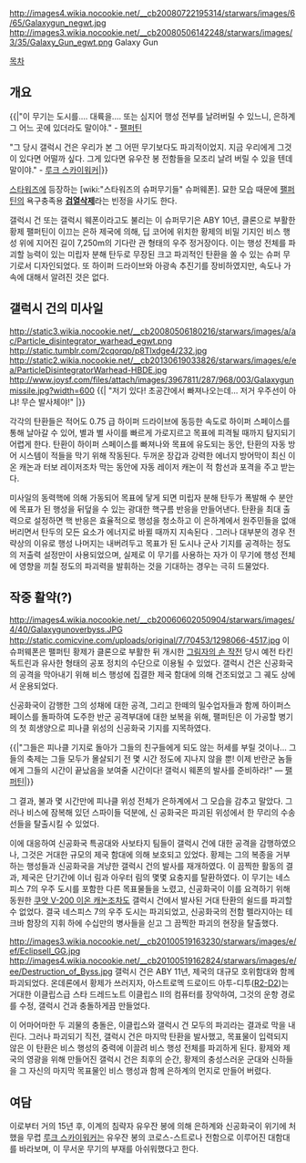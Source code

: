 http://images4.wikia.nocookie.net/__cb20080722195314/starwars/images/6/65/Galaxygun_negwt.jpg
http://images3.wikia.nocookie.net/__cb20080506142248/starwars/images/3/35/Galaxy_Gun_egwt.png
Galaxy Gun

[[목차]]

== 개요 ==
{{|"이 무기는 도시를.... 대륙을.... 또는 심지어 행성 전부를 날려버릴 수 있느니, 은하계 그 어느 곳에 있더라도 말이야." - [[팰퍼틴]]

"그 당시 갤럭시 건은 우리가 본 그 어떤 무기보다도 파괴적이었지. 지금 우리에게 그것이 있다면 어떨까 싶다. 그게 있다면 유우잔 봉 전함들을 모조리 날려 버릴 수 있을 텐데 말이야." - [[루크 스카이워커]]|}}

[[스타워즈]]에 등장하는 [wiki:"스타워즈의 슈퍼무기들" 슈퍼웨폰].
묘한 모습 때문에 [[팰퍼틴]]의 욕구충족용 '''[[검열삭제]]'''라는 빈정을 사기도 한다.

갤럭시 건 또는 갤럭시 웨폰이라고도 불리는 이 슈퍼무기은 ABY 10년, 클론으로 부활한 황제 팰퍼틴이 이끄는 은하 제국에 의해, 딥 코어에 위치한 황제의 비밀 기지인 비스 행성 위에 지어진 길이 7,250m의 기다란 관 형태의 우주 정거장이다. 이는 행성 전체를 파괴할 능력이 있는 미립자 분해 탄두로 무장된 크고 파괴적인 탄환을 쏠 수 있는 슈퍼 무기로서 디자인되었다. 또 하이퍼 드라이브와 아광속 추진기를 장비하였지만, 속도나 가속에 대해서 알려진 것은 없다. 

== 갤럭시 건의 미사일 ==
http://static3.wikia.nocookie.net/__cb20080506180216/starwars/images/a/ac/Particle_disintegrator_warhead_egwt.png
http://static.tumblr.com/2cqorqp/p8Tlxdge4/232.jpg
http://static2.wikia.nocookie.net/__cb20130619033826/starwars/images/e/ea/ParticleDisintegratorWarhead-HBDE.jpg
http://www.joysf.com/files/attach/images/3967811/287/968/003/Galaxygunmissile.jpg?width=600
{{|
"저기 있다! 초공간에서 빠져나오는데… 저거 우주선이 아냐! 무슨 발사체야!"
|}}

각각의 탄환들은 적어도 0.75 급 하이퍼 드라이브에 동등한 속도로 하이퍼 스페이스를 통해 날아갈 수 있어, 별과 별 사이를 빠르게 가로지르고 목표에 피격될 때까지 탐지되기 어렵게 한다. 탄환이 하이퍼 스페이스를 빠져나와 목표에 유도되는 동안, 탄환의 자동 방어 시스템이 적들을 막기 위해 작동된다. 두꺼운 장갑과 강력한 에너지 방어막이 최신 이온 캐논과 터보 레이저조차 막는 동안에 자동 레이저 캐논이 적 함선과 포격을 주고 받는다. 

미사일의 동력핵에 의해 가동되어 목표에 닿게 되면 미립자 분해 탄두가 폭발해 수 분안에 목표가 된 행성을 뒤덮을 수 있는 광대한 핵구름 반응을 만들어낸다. 탄환을 최대 출력으로 설정하면 핵 반응은 효율적으로 행성을 청소하고 이 은하계에서 원주민들을 없애버리면서 탄두의 모든 요소가 에너지로 바뀔 때까지 지속된다 . 그러나 대부분의 경우 전략상의 이유로  행성 나머지는 내버려두고 목표가 된 도시나 군사 기지를 공격하는 정도의 저출력 설정만이 사용되었으며, 실제로 이 무기를 사용하는 자가 이 무기에 행성 전체에 영향을 끼칠 정도의 파괴력을 발휘하는 것을 기대하는 경우는 극히 드물었다.

== 작중 활약(?) ==
http://images4.wikia.nocookie.net/__cb20060602050904/starwars/images/4/40/Galaxygunoverbyss.JPG http://static.comicvine.com/uploads/original/7/70453/1298066-4517.jpg
이 슈퍼웨폰은 팰퍼틴 황제가 클론으로 부활한 뒤 개시한 [[그림자의 손 작전]] 당시 예전 타킨 독트린과 유사한 형태의 공포 정치의 수단으로 이용될 수 있었다. 갤럭시 건은 신공화국의 공격을 막아내기 위해 비스 행성에 집결한 제국 함대에 의해  건조되었고 그 궤도 상에서 운용되었다.

신공화국이 감행한 그의 성채에 대한 공격, 그리고 한떼의 밀수업자들과 함께 하이퍼스페이스를 돌파하여 도주한 반군 공격부대에 대한 보복을 위해, 팰퍼틴은 이 가공할 병기의 첫 희생양으로 피나클 위성의 신공화국 기지를 지목하였다.

{{|"그들은 피나클 기지로 돌아가 그들의 친구들에게 되도 않는 허세를 부릴 것이나... 그들의 축제는 그들 모두가 몰살되기 전 몇 시간 정도에 지나지 않을 뿐! 이제 반란군 놈들에게 그들의 시간이 끝났음을 보여줄 시간이다! 갤럭시 웨폰의 발사를 준비하라!" ― [[팰퍼틴]]|}}

그 결과, 불과 몇 시간만에 피나클 위성 전체가 은하계에서 그 모습을 감추고 말았다. 그러나 비스에 잠복해 있던 스파이들 덕분에, 신 공화국은 파괴된 위성에서 한 무리의 수송선들을 탈출시킬 수 있었다.

이에 대응하여 신공화국 특공대와 사보타지  팀들이 갤럭시 건에 대한 공격을 감행하였으나, 그것은 거대한 규모의 제국 함대에 의해 보호되고 있었다. 황제는 그의 복종을 거부하는 행성들과 신공화국을 겨냥한 갤럭시 건의 발사를 재개하였다. 이 끔찍한 활동의 결과, 제국은 단기간에 이너 림과 아우터 림의 몇몇 요충지를 탈환하였다. 이 무기는 네스피스 7의 우주 도시를 포함한 다른 목표물들을 노렸고, 신공화국이 이를 요격하기 위해 동원한 [[쿠앗 V-200 이온 캐논]]조차도  갤럭시 건에서 발사된 거대 탄환의 쉴드를 파괴할 수 없었다. 결국 네스피스 7의 우주 도시는 파괴되었고, 신공화국의 전함 펠라지아는 테크바 함장의 지휘 하에 수십만의 병사들을 싣고 그 끔찍한 파괴의 현장을 탈출했다.

http://images3.wikia.nocookie.net/__cb20100519163230/starwars/images/e/ef/EclipseII_GG.jpg
http://images4.wikia.nocookie.net/__cb20100519162824/starwars/images/e/ee/Destruction_of_Byss.jpg
갤럭시 건은 ABY 11년, 제국의 대규모 호위함대와 함께 파괴되었다. 온데론에서 황제가 쓰러지자, 아스트로멕 드로이드 아투-디투([[R2-D2]])는 거대한 이클립스급 스타 드레드노트 이클립스 II의 컴퓨터를 장악하여, 그것의 운항 경로를 수정, 갤럭시 건과 충돌하게끔 만들었다.

이 어마어마한 두 괴물의 충돌은, 이클립스와 갤럭시 건 모두의 파괴라는 결과로 막을 내린다. 그러나 파괴되기 직전, 갤럭시 건은 마지막 탄환을 발사했고, 목표물이 입력되지 않은 이 탄환은 비스 행성의 중력에 이끌려 비스 행성 전체를 파괴하게 된다. 황제와 제국의 영광을 위해 만들어진 갤럭시 건은 최후의 순간, 황제의 충성스러운 군대와 신하들을 그 자신의 마지막 목표물인 비스 행성과 함께 은하계의 먼지로 만들어 버렸다. 

== 여담 ==
이로부터 거의 15년 후, 이계의 침략자 유우잔 봉에 의해 은하계와 신공화국이 위기에 처했을 무렵 [[루크 스카이워커]]는 유우잔 봉의 코로스-스트로나 전함으로 이루어진 대함대를 바라보며, 이 무서운 무기의 부재를 아쉬워했다고 한다.

